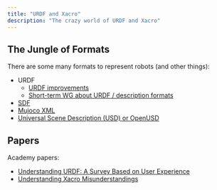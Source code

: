 ```yaml
---
title: "URDF and Xacro"
description: "The crazy world of URDF and Xacro"
---
```


## The Jungle of Formats

There are some many formats to represent robots (and other things):
- URDF
    - [URDF improvements](https://discourse.ros.org/t/urdf-improvements/30520)
    - [Short-term WG about URDF / description formats](https://discourse.ros.org/t/short-term-wg-about-urdf-description-formats/30843)
- [SDF](http://sdformat.org/)
- [Mujoco XML](https://mujoco.readthedocs.io/en/stable/XMLreference.html#introduction)
- [Universal Scene Description (USD) or OpenUSD](https://openusd.org/release/index.html)


## Papers

Academy papers:
- [Understanding URDF: A Survey Based on User Experience](https://arxiv.org/abs/2302.13442)
- [Understanding Xacro Misunderstandings](https://arxiv.org/abs/2109.09694)
